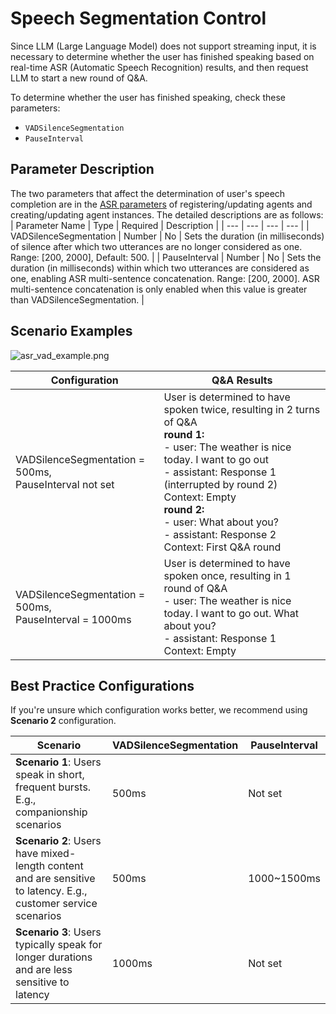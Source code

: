 # Speech Segmentation Control

Since LLM (Large Language Model) does not support streaming input, it is necessary to determine whether the user has finished speaking based on real-time ASR (Automatic Speech Recognition) results, and then request LLM to start a new round of Q&A.

To determine whether the user has finished speaking, check these parameters:
- `VADSilenceSegmentation`
- `PauseInterval`

## Parameter Description

The two parameters that affect the determination of user's speech completion are in the [ASR parameters](./../api-reference/common-parameter-description.mdx#asr) of registering/updating agents and creating/updating agent instances. The detailed descriptions are as follows:
| Parameter Name | Type | Required | Description |
| --- | --- | --- | --- |
| VADSilenceSegmentation | Number | No | Sets the duration (in milliseconds) of silence after which two utterances are no longer considered as one. Range: [200, 2000], Default: 500. |
| PauseInterval | Number | No | Sets the duration (in milliseconds) within which two utterances are considered as one, enabling ASR multi-sentence concatenation. Range: [200, 2000]. ASR multi-sentence concatenation is only enabled when this value is greater than VADSilenceSegmentation. |

## Scenario Examples

<Frame width="auto" height="128" caption="">
  <img src="https://media-resource.spreading.io/docuo/workspace564/27e54a759d23575969552654cb45bf89/1884db5e78.png" alt="asr_vad_example.png"/>
</Frame>

|Configuration|Q&A Results|
|---|---|
|VADSilenceSegmentation = 500ms,<br/>PauseInterval not set|User is determined to have spoken twice, resulting in 2 turns of Q&A<br/>**round 1:**<br/>- user: The weather is nice today. I want to go out<br/>- assistant: Response 1 (interrupted by round 2)<br/>Context: Empty<br/>**round 2:**<br/>- user: What about you?<br/>- assistant: Response 2<br/>Context: First Q&A round|
|VADSilenceSegmentation = 500ms,<br/>PauseInterval = 1000ms|User is determined to have spoken once, resulting in 1 round of Q&A<br/>- user: The weather is nice today. I want to go out. What about you?<br/>- assistant: Response 1<br/>Context: Empty|

## Best Practice Configurations

<Note title="Note">If you're unsure which configuration works better, we recommend using **Scenario 2** configuration.</Note>

| Scenario | VADSilenceSegmentation | PauseInterval |
| --- | --- | --- |
| **Scenario 1**: Users speak in short, frequent bursts. E.g., companionship scenarios | 500ms | Not set |
| **Scenario 2**: Users have mixed-length content and are sensitive to latency. E.g., customer service scenarios | 500ms | 1000~1500ms |
| **Scenario 3**: Users typically speak for longer durations and are less sensitive to latency | 1000ms | Not set |
